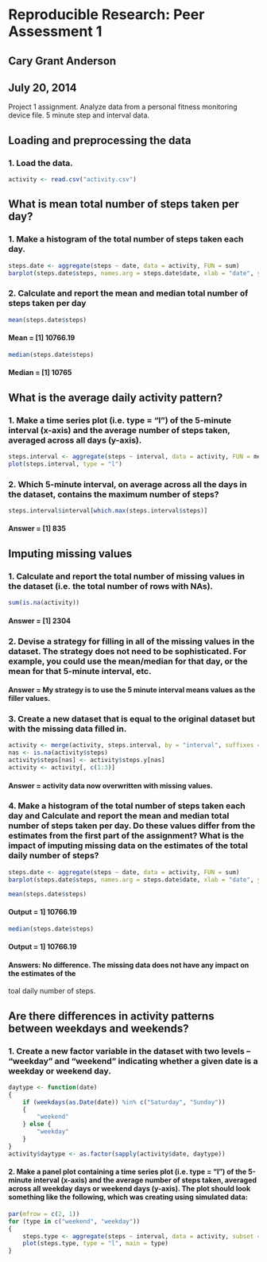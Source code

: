 # Reproducible Research: Peer Assessment 1
## Cary Grant Anderson
## July 20, 2014

Project 1 assignment.  Analyze data from a personal fitness monitoring device file.  5 minute step and interval data.

## Loading and preprocessing the data

### 1. Load the data.

```r
activity <- read.csv("activity.csv")
```

## What is mean total number of steps taken per day?

### 1. Make a histogram of the total number of steps taken each day.

```r
steps.date <- aggregate(steps ~ date, data = activity, FUN = sum)
barplot(steps.date$steps, names.arg = steps.date$date, xlab = "date", ylab = "steps")
```

### 2. Calculate and report the mean and median total number of steps taken per day

```r
mean(steps.date$steps)
```

#### Mean = [1] 10766.19


```r
median(steps.date$steps)
```

#### Median = [1] 10765


## What is the average daily activity pattern?

### 1. Make a time series plot (i.e. type = "l") of the 5-minute interval (x-axis) and the average number of steps taken, averaged across all days (y-axis).

```r
steps.interval <- aggregate(steps ~ interval, data = activity, FUN = mean)
plot(steps.interval, type = "l")
```

### 2. Which 5-minute interval, on average across all the days in the dataset, contains the maximum number of steps?

```r
steps.interval$interval[which.max(steps.interval$steps)]
```

#### Answer = [1] 835


## Imputing missing values

### 1. Calculate and report the total number of missing values in the dataset (i.e. the total number of rows with NAs).

```r
sum(is.na(activity))
```

#### Answer = [1] 2304


### 2. Devise a strategy for filling in all of the missing values in the dataset. The strategy does not need to be sophisticated. For example, you could use the mean/median for that day, or the mean for that 5-minute interval, etc.

#### Answer = My strategy is to use the 5 minute interval means values as the filler values.


### 3. Create a new dataset that is equal to the original dataset but with the missing data filled in.

```r
activity <- merge(activity, steps.interval, by = "interval", suffixes = c("", ".y"))
nas <- is.na(activity$steps)
activity$steps[nas] <- activity$steps.y[nas]
activity <- activity[, c(1:3)]
```

#### Answer = activity data now overwritten with missing values.


### 4. Make a histogram of the total number of steps taken each day and Calculate and report the mean and median total number of steps taken per day. Do these values differ from the estimates from the first part of the assignment? What is the impact of imputing missing data on the estimates of the total daily number of steps?

```r
steps.date <- aggregate(steps ~ date, data = activity, FUN = sum)
barplot(steps.date$steps, names.arg = steps.date$date, xlab = "date", ylab = "steps")
```

```r
mean(steps.date$steps)
```

#### Output = 1] 10766.19

```r
median(steps.date$steps)
```

#### Output = 1] 10766.19

#### Answers:  No difference.  The missing data does not have any impact on the estimates of the 
toal daily number of steps.


## Are there differences in activity patterns between weekdays and weekends?

### 1. Create a new factor variable in the dataset with two levels – “weekday” and “weekend” indicating whether a given date is a weekday or weekend day.

```r
daytype <- function(date) 
{
    if (weekdays(as.Date(date)) %in% c("Saturday", "Sunday")) 
    {
        "weekend"
    } else {
        "weekday"
    }
}
activity$daytype <- as.factor(sapply(activity$date, daytype))
```

#### 2. Make a panel plot containing a time series plot (i.e. type = "l") of the 5-minute interval (x-axis) and the average number of steps taken, averaged across all weekday days or weekend days (y-axis). The plot should look something like the following, which was creating using simulated data:

```r
par(mfrow = c(2, 1))
for (type in c("weekend", "weekday")) 
{
    steps.type <- aggregate(steps ~ interval, data = activity, subset = activity$daytype == type, FUN = mean)
    plot(steps.type, type = "l", main = type)
}
```
